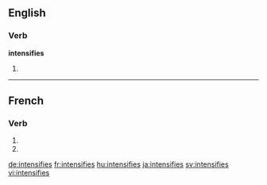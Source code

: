 {{also|intensifiés}}
==English==

===Verb===
'''intensifies'''

# {{en-third-person singular of|intensify}}

----

==French==

===Verb===
{{fr-verb-form}}

# {{conjugation of|intensifier||2|s|pres|ind|lang=fr}}
# {{conjugation of|intensifier||2|s|pres|sub|lang=fr}}

[[de:intensifies]]
[[fr:intensifies]]
[[hu:intensifies]]
[[ja:intensifies]]
[[sv:intensifies]]
[[vi:intensifies]]